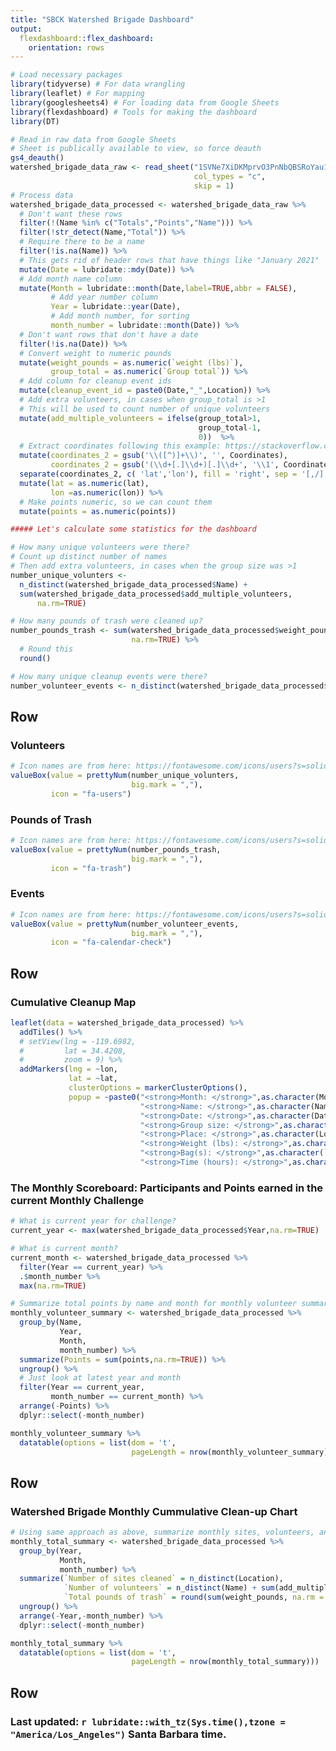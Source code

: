 ```yaml
---
title: "SBCK Watershed Brigade Dashboard"
output:
  flexdashboard::flex_dashboard:
    orientation: rows
---
```



```r
# Load necessary packages  
library(tidyverse) # For data wrangling
library(leaflet) # For mapping 
library(googlesheets4) # For loading data from Google Sheets
library(flexdashboard) # Tools for making the dashboard
library(DT)
```

```r
# Read in raw data from Google Sheets 
# Sheet is publically available to view, so force deauth
gs4_deauth()
watershed_brigade_data_raw <- read_sheet("1SVNe7XiDKMprvO3PnNbQBSRoYau1JbyqwHhx6Dz67jc",
                                         col_types = "c",
                                         skip = 1) 
# Process data
watershed_brigade_data_processed <- watershed_brigade_data_raw %>% 
  # Don't want these rows
  filter(!(Name %in% c("Totals","Points","Name"))) %>%
  filter(!str_detect(Name,"Total")) %>%
  # Require there to be a name
  filter(!is.na(Name)) %>%
  # This gets rid of header rows that have things like "January 2021"
  mutate(Date = lubridate::mdy(Date)) %>%
  # Add month name column
  mutate(Month = lubridate::month(Date,label=TRUE,abbr = FALSE),
         # Add year number column
         Year = lubridate::year(Date),
         # Add month number, for sorting
         month_number = lubridate::month(Date)) %>%
  # Don't want rows that don't have a date
  filter(!is.na(Date)) %>%
  # Convert weight to numeric pounds
  mutate(weight_pounds = as.numeric(`weight (lbs)`),
         group_total = as.numeric(`Group total`)) %>%
  # Add column for cleanup event ids
  mutate(cleanup_event_id = paste0(Date,"_",Location)) %>%
  # Add extra volunteers, in cases when group_total is >1
  # This will be used to count number of unique volunteers
  mutate(add_multiple_volunteers = ifelse(group_total>1,
                                          group_total-1,
                                          0))  %>%
  # Extract coordinates following this example: https://stackoverflow.com/questions/39009626/r-sets-of-coordinates-extract-from-string/39010020#39010020
  mutate(coordinates_2 = gsub('\\([^)]+\\)', '', Coordinates),
         coordinates_2 = gsub('(\\d+[.]\\d+)[.]\\d+', '\\1', Coordinates)) %>%
  separate(coordinates_2, c( 'lat','lon'), fill = 'right', sep = '[,/]', convert = TRUE) %>%
  mutate(lat = as.numeric(lat),
         lon =as.numeric(lon)) %>%
  # Make points numeric, so we can count them
  mutate(points = as.numeric(points))

##### Let's calculate some statistics for the dashboard

# How many unique volunteers were there?
# Count up distinct number of names
# Then add extra volunteers, in cases when the group size was >1
number_unique_volunters <-
  n_distinct(watershed_brigade_data_processed$Name) +
  sum(watershed_brigade_data_processed$add_multiple_volunteers,
      na.rm=TRUE)

# How many pounds of trash were cleaned up?
number_pounds_trash <- sum(watershed_brigade_data_processed$weight_pounds,
                           na.rm=TRUE) %>%
  # Round this
  round()

# How many unique cleanup events were there?
number_volunteer_events <- n_distinct(watershed_brigade_data_processed$cleanup_event_id)
```

Row
-----------------------------------------------------------------------

### Volunteers {.value-box}

```r
# Icon names are from here: https://fontawesome.com/icons/users?s=solid&f=classic
valueBox(value = prettyNum(number_unique_volunters, 
                           big.mark = ","),
         icon = "fa-users")
```

### Pounds of Trash {.value-box}

```r
# Icon names are from here: https://fontawesome.com/icons/users?s=solid&f=classic
valueBox(value = prettyNum(number_pounds_trash, 
                           big.mark = ","),
         icon = "fa-trash")
```

### Events {.value-box}

```r
# Icon names are from here: https://fontawesome.com/icons/users?s=solid&f=classic
valueBox(value = prettyNum(number_volunteer_events, 
                           big.mark = ","),
         icon = "fa-calendar-check")
```

Row
-----------------------------------------------------------------------

### Cumulative Cleanup Map

```r
leaflet(data = watershed_brigade_data_processed) %>%
  addTiles() %>%
  # setView(lng = -119.6982,
  #         lat = 34.4208,
  #         zoom = 9) %>%
  addMarkers(lng = ~lon,
             lat = ~lat,
             clusterOptions = markerClusterOptions(),
             popup = ~paste0("<strong>Month: </strong>",as.character(Month),"<br>",
                             "<strong>Name: </strong>",as.character(Name),"<br>",
                             "<strong>Date: </strong>",as.character(Date),"<br>",
                             "<strong>Group size: </strong>",as.character(group_total),"<br>",
                             "<strong>Place: </strong>",as.character(Location),"<br>",
                             "<strong>Weight (lbs): </strong>",as.character(weight_pounds),"<br>",
                             "<strong>Bag(s): </strong>",as.character(`Amount of trash (bags)`),"<br>",
                             "<strong>Time (hours): </strong>",as.character(Hours)))
```

### The Monthly Scoreboard: Participants and Points earned in the current Monthly Challenge

```r
# What is current year for challenge?
current_year <- max(watershed_brigade_data_processed$Year,na.rm=TRUE)

# What is current month?
current_month <- watershed_brigade_data_processed %>%
  filter(Year == current_year) %>%
  .$month_number %>%
  max(na.rm=TRUE)

# Summarize total points by name and month for monthly volunteer summary
monthly_volunteer_summary <- watershed_brigade_data_processed %>% 
  group_by(Name,
           Year,
           Month,
           month_number) %>%
  summarize(Points = sum(points,na.rm=TRUE)) %>%
  ungroup() %>%
  # Just look at latest year and month 
  filter(Year == current_year,
         month_number == current_month) %>%
  arrange(-Points) %>%
  dplyr::select(-month_number)

monthly_volunteer_summary %>%
  datatable(options = list(dom = 't',
                           pageLength = nrow(monthly_volunteer_summary)))
```

Row
-----------------------------------------------------------------------

### Watershed Brigade Monthly Cummulative Clean-up Chart

```r
# Using same approach as above, summarize monthly sites, volunteers, and pounds of trash
monthly_total_summary <- watershed_brigade_data_processed %>%
  group_by(Year,
           Month,
           month_number) %>%
  summarize(`Number of sites cleaned` = n_distinct(Location),
            `Number of volunteers` = n_distinct(Name) + sum(add_multiple_volunteers,na.rm=TRUE),
            `Total pounds of trash` = round(sum(weight_pounds, na.rm = TRUE))) %>%
  ungroup() %>%
  arrange(-Year,-month_number) %>%
  dplyr::select(-month_number)

monthly_total_summary %>%
  datatable(options = list(dom = 't',
                           pageLength = nrow(monthly_total_summary)))
```
Row {data-height=50}
-----------------------------------------------------------------------

### Last updated: `r lubridate::with_tz(Sys.time(),tzone = "America/Los_Angeles")` Santa Barbara time.
